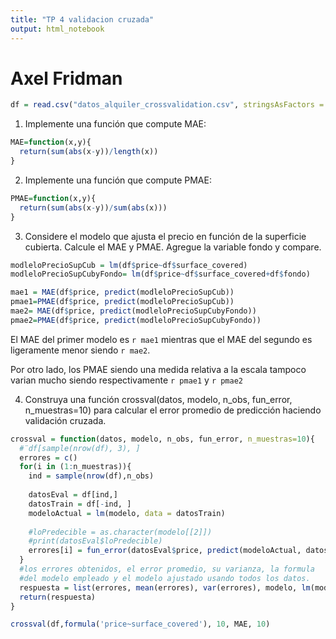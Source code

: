 ```yaml
---
title: "TP 4 validacion cruzada"
output: html_notebook
---
```


# Axel Fridman
```r
df = read.csv("datos_alquiler_crossvalidation.csv", stringsAsFactors = F)
```
1. Implemente una función que compute MAE:
```r
MAE=function(x,y){
  return(sum(abs(x-y))/length(x))
}
```
2. Implemente una función que compute PMAE:
```r
PMAE=function(x,y){
  return(sum(abs(x-y))/sum(abs(x)))
}
```
3. Considere el modelo que ajusta el precio en función de la superficie cubierta. Calcule el MAE y
PMAE. Agregue la variable fondo y compare.
```r
modleloPrecioSupCub = lm(df$price~df$surface_covered)
modleloPrecioSupCubyFondo= lm(df$price~df$surface_covered+df$fondo)

```
```r
mae1 = MAE(df$price, predict(modleloPrecioSupCub))
pmae1=PMAE(df$price, predict(modleloPrecioSupCub))
mae2= MAE(df$price, predict(modleloPrecioSupCubyFondo))
pmae2=PMAE(df$price, predict(modleloPrecioSupCubyFondo))
```
El MAE del primer modelo es `r mae1` mientras que el MAE del segundo es ligeramente menor siendo `r mae2`.


Por otro lado, los PMAE siendo una medida relativa a la escala tampoco varian mucho siendo respectivamente `r pmae1` y `r pmae2`

4. Construya una función crossval(datos, modelo, n_obs, fun_error, n_muestras=10) para calcular
el error promedio de predicción haciendo validación cruzada.
```r
crossval = function(datos, modelo, n_obs, fun_error, n_muestras=10){
  #¨df[sample(nrow(df), 3), ]
  errores = c()
  for(i in (1:n_muestras)){
    ind = sample(nrow(df),n_obs)
    
    datosEval = df[ind,]
    datosTrain = df[-ind, ]
    modeloActual = lm(modelo, data = datosTrain)
    
    #loPredecible = as.character(modelo[[2]])
    #print(datosEval$loPredecible)
    errores[i] = fun_error(datosEval$price, predict(modeloActual, datosEval))
  }
  #los errores obtenidos, el error promedio, su varianza, la formula
  #del modelo empleado y el modelo ajustado usando todos los datos.
  respuesta = list(errores, mean(errores), var(errores), modelo, lm(modelo, data = datos))
  return(respuesta)
}
```
```r
crossval(df,formula('price~surface_covered'), 10, MAE, 10)
```

